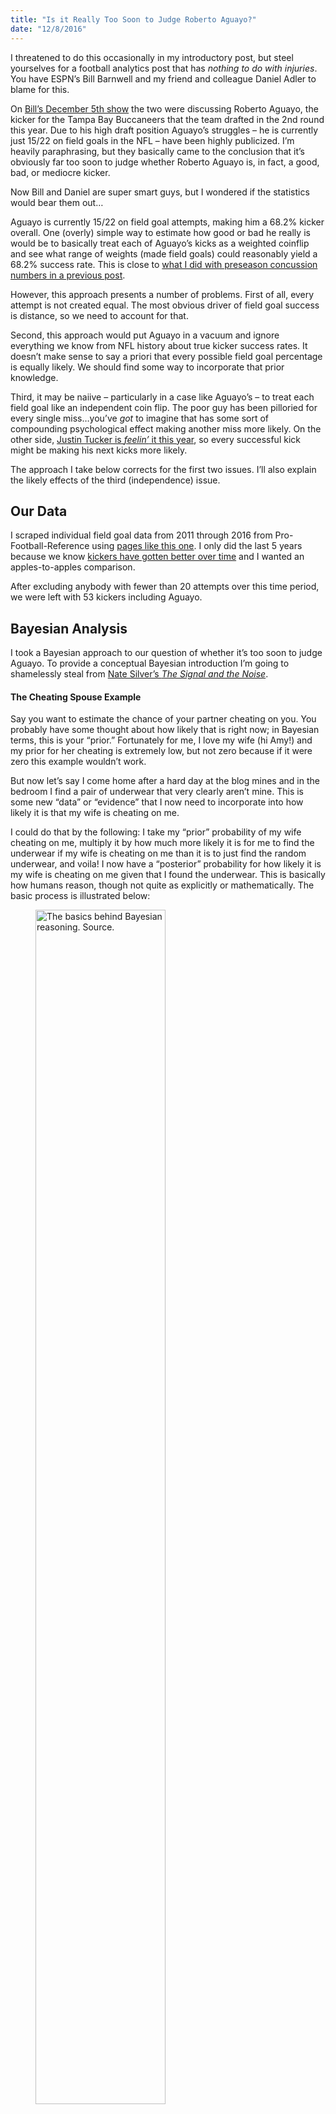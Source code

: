 ```yaml
---
title: "Is it Really Too Soon to Judge Roberto Aguayo?"
date: "12/8/2016"
---
```


I threatened to do this occasionally in my introductory post, but steel yourselves for a football analytics post that has *nothing to do with injuries*. You have ESPN's Bill Barnwell and my friend and colleague Daniel Adler to blame for this.

On [Bill's December 5th show](http://www.espn.com/espnradio/podcast/archive/_/id/15230808) the two were discussing Roberto Aguayo, the kicker for the Tampa Bay Buccaneers that the team drafted in the 2nd round this year. Due to his high draft position Aguayo's struggles -- he is currently just 15/22 on field goals in the NFL -- have been highly publicized. I'm heavily paraphrasing, but they basically came to the conclusion that it's obviously far too soon to judge whether Roberto Aguayo is, in fact, a good, bad, or mediocre kicker.

Now Bill and Daniel are super smart guys, but I wondered if the statistics would bear them out...

Aguayo is currently 15/22 on field goal attempts, making him a 68.2% kicker overall. One (overly) simple way to estimate how good or bad he really is would be to basically treat each of Aguayo's kicks as a weighted coinflip and see what range of weights (made field goals) could reasonably yield a 68.2% success rate. This is close to [what I did with preseason concussion numbers in a previous post](Fewer-concs-in-2016-uncertainty.qmd).

However, this approach presents a number of problems. First of all, every attempt is not created equal. The most obvious driver of field goal success is distance, so we need to account for that.

Second, this approach would put Aguayo in a vacuum and ignore everything we know from NFL history about true kicker success rates. It doesn't make sense to say a priori that every possible field goal percentage is equally likely. We should find some way to incorporate that prior knowledge.

Third, it may be naiive -- particularly in a case like Aguayo's -- to treat each field goal like an independent coin flip. The poor guy has been pilloried for every single miss...you've *got* to imagine that has some sort of compounding psychological effect making another miss more likely. On the other side, [Justin Tucker is *feelin'* it this year](https://www.nfl.com/videos/), so every successful kick might be making his next kicks more likely.

The approach I take below corrects for the first two issues. I'll also explain the likely effects of the third (independence) issue.

## Our Data

I scraped individual field goal data from 2011 through 2016 from Pro-Football-Reference using [pages like this one](https://www.pro-football-reference.com/play-index/play_finder.cgi?request=1&super_bowl=0&match=summary_all&year_min=2016&year_max=2016&game_type=R&game_num_min=0&game_num_max=99&week_num_min=0&week_num_max=99&quarter=3&quarter=4&quarter=5&tr_gtlt=lt&minutes=15&seconds=00&down=0&down=1&down=2&down=3&down=4&yg_gtlt=gt&is_first_down=-1&field_pos_min_field=team&field_pos_max_field=team&end_field_pos_min_field=team&end_field_pos_max_field=team&type=FG&is_complete=-1&is_turnover=-1&turnover_type=interception&turnover_type=fumble&is_scoring=-1&score_type=touchdown&score_type=field_goal&score_type=safety&is_sack=-1&include_kneels=-1&no_play=0&order_by=yards&more_options=0&rush_direction=LE&rush_direction=LT&rush_direction=LG&rush_direction=M&rush_direction=RG&rush_direction=RT&rush_direction=RE&pass_location=SL&pass_location=SM&pass_location=SR&pass_location=DL&pass_location=DM&pass_location=DR). I only did the last 5 years because we know [kickers have gotten better over time](https://fivethirtyeight.com/features/kickers-are-forever/) and I wanted an apples-to-apples comparison.

After excluding anybody with fewer than 20 attempts over this time period, we were left with 53 kickers including Aguayo.

## Bayesian Analysis

I took a Bayesian approach to our question of whether it's too soon to judge Aguayo. To provide a conceptual Bayesian introduction I'm going to shamelessly steal from [Nate Silver's *The Signal and the Noise*](https://www.amazon.com/Signal-Noise-Many-Predictions-Fail-but/dp/0143125087).

#### The Cheating Spouse Example

Say you want to estimate the chance of your partner cheating on you. You probably have some thought about how likely that is right now; in Bayesian terms, this is your "prior." Fortunately for me, I love my wife (hi Amy!) and my prior for her cheating is extremely low, but not zero because if it were zero this example wouldn't work.

But now let's say I come home after a hard day at the blog mines and in the bedroom I find a pair of underwear that very clearly aren't mine. This is some new "data" or "evidence" that I now need to incorporate into how likely it is that my wife is cheating on me.

I could do that by the following: I take my "prior" probability of my wife cheating on me, multiply it by how much more likely it is for me to find the underwear if my wife is cheating on me than it is to just find the random underwear, and voila! I now have a "posterior" probability for how likely it is my wife is cheating on me given that I found the underwear. This is basically how humans reason, though not quite as explicitly or mathematically. The basic process is illustrated below:

![*The basics behind Bayesian reasoning.* [Source](https://www.psychologyinaction.org/psychology-in-action-1/2012/10/22/bayes-rule-and-bomb-threats).](./blog_img/bayes-rule.png){fig-align="center" width="70%"}

#### Cheating Spouses and Roberty Aguayo

Now let's apply this example to Aguayo. I want to estimate Aguayo's true field goal "skill". Before this season started I had the past 5 years of NFL data on kicker success rates -- this is one reasonable "prior" for Aguayo's skill.

Ah, but now I have some data (underwear) on how Aguayo has actually done. I can combine this data with our prior for his skill to get a new posterior estimate of Aguayo's skill!

#### Our Prior

The first thing I looked at was the distribution of overall field goal percentages for 53 kickers with 20 or more kicks from 2011 through now. That's the orange bars in the figure below:

![](./blog_img/aguayo-prior.png){fig-align="center" width="70%" fig-alt="Histogram of kicker field goal percentages, 2011-2016 seasons, N = 53 kickers."}

However, first we need to adjust for the fact that Aguayo has actually faced an *easier* set of kicks than the average kicker. Only 1 of his 22 attempts has come from 50 or more yards away, with 14 of them from under 40. The blue bars are a weighted average of what each of the other 52 kickers' percentages *would have been* had they had the same 0-39, 40-49, and 50+ yard distribution as Aguayo's.

By the way, that blue bar over there on the left by his lonesome, 10% lower than anyone else? Sadly, Aguayo. The bad news is...that's historically bad. The good news is it's unlikely to continue to be that bad unless he's in an unbeatable mental funk of some kind.

This distribution doesn't look quite binomial (notice there was no one with an adjusted field goal percent below 65%), so we're going to use a slightly fancier distribution to describe kicker success percentages: the beta distribution. The beta distribution is useful for a couple reasons.

First, it's super flexible -- by just varying a couple of numbers that define the curve (alpha and beta), you can get a whole lot of different shapes (see the figure on the right). The orange curve looks kinda like what we want, except we want it on the right and not on the left.

Second, it's *super* easy to incorporate new information to get a posterior distribution. I'll spare you all the math, but if we take our prior -- which it turns out is best defined by alpha = 69.3 and beta = 10.6 -- our posterior estimate is *also* a beta distribution with alpha = 69.3 + 15 Aguayo makes and beta = 10.6 + 7 Aguayo misses so far. Pretty badass, huh?

![*The beta distribution, so much better than the (nonexistent?) alpha distribution.*[Source](https://upload.wikimedia.org/wikipedia/commons/thumb/f/f3/Beta_distribution_pdf.svg/531px-Beta_distribution_pdf.svg.png).](./blog_img/beta-distribution.png){fig-align="center" width="70%"}

#### So...is Roberto Aguayo Bad or Not?

Here are our prior and posterior estimates for what Roberto Aguayo's "true" field goal percentage is *on a set of kicks similar to the ones he has attempted so far*. Importantly, this is not an estimate of what his field goal percentage will be moving forward because *he could make very different kicks*! (NOTE: This chart and the numbers below were updated roughly 3 hours after the original post due to a coding error I discovered, but the main thrust of the results is unchanged.)

![](./blog_img/aguayo-posteriors.jpg){fig-align="center" width="100%" fig-alt="Prior and posterior distributions of Roberto Aguayo's Field Goal Skill."}

The orange line is our prior; this represents our best estimate of Aguayo's skill on kicks of the type he's taken *before he ever takes a kick in the NFL*. The higher the line is, the more likely that the value on the x-axis is his "true" skill.

The gray line incorporates the 22 kicks we've seen from him in 12 games so far. The blue line is what our estimate of his skill would be if we saw 4 more games of exactly the kind of kicks and makes/misses he's had so far -- I just multiplied the number of kicks so far by 4/3. The yellow line is the gray line, but after 2 full seasons.

Here are our means and [credible intervals](http://varianceexplained.org/r/credible_intervals_baseball/) (similar to confidence intervals, but with a different interpretation and philosophy) for all distributions:

| **Guess Type**                            | **"Best Guess"** | **95% Credible Interval** |
|:--------------------------------|:-----------------|:--------------------|
| **Lower**                                 | **Upper**        |                           |
| Prior (No Aguayo Kicks)                   | 87.6%            | 78.5%                     |
| Posterior, Current Aguayo Kicks           | 83.4%            | 74.8%                     |
| Posterior, Full Season of Aguayo Kicks    | 82.3%            | 74.0%                     |
| Posterior, 2 Full Seasons of Aguayo Kicks | 79.3%            | 71.7%                     |

Basically, before the season started our best guess is on 22 kicks of this type Aguayo would've nailed 87.6% of them if he's basically like the group of kickers we included in our prior (everybody with \>20 kicks from 2011-now). Instead, he's made 68.2% of these kicks -- poor kid.

If we consider that we've only seen 22 of his kicks and have data on 5,653 other kicks since 2011, **our best guess for how he does in the future *onthese types of kicks*** is 83.4%. Not as bad as he is now, but that still only puts him better than about 20-25% of NFL kickers. Yikes. Still, there's a decent chance his skill turns out to be better than that -- there's a 95% chance his true skill on these kicks is between 74.0% and 89.4%. 89.4% would put him in the top fifth or so.

If we continue to see this same kind of performance from Aguayo through the rest of the year, our best guess for how he does in the future would drop to 82.3%. After another full season on top of that, 79.3%, with only a small chance that he's truly even a League-average kicker. This is an example of the "data swamping the prior" -- we put progressively more and more weight on what Aguayo actually does as he, well, does more and more of it.

## Conclusions and Limitations

I don't yet disagree with Bill and Daniel that it's too early to tell, but it's not looking good. [**The information Aguayo has given us so far already suggests he's more likely to be a below-average kicker than not, driven especially by how comparably easy his kicks so far have been. On the plus side, though, it's not likely he continues to be *this* bad, either.**]{.underline} If we see this performance continue through a second season we will pretty much be able to say he's a bad NFL kicker.

However, our analysis may be unduly cruel to Aguayo for a couple reasons. First, we used the information from *all* NFL kickers from 2011-2016 to create our prior. Aguayo -- drafted in the second round -- was supposed to be better than most kickers. If we'd used a prior distribution of just the top 20 or 30% of kickers -- which may have been more appropriate -- his posteriors would also look better now. Second, Jesus, the guy's just had a rough year, and our model doesn't account for the non-independence of his kicks (i.e. the compounding effects of pressure and missing kick after kick). If he can get out of any nasty mental spiral his percentage could increase a lot more than our model anticipates. That would be great! I'm certainly rooting for that.

One other limitation worth noting is the prior is only built on kickers who "survived" to make 20 NFL kicks. So we're not including the possibility that Aguayo is actually bad enough to have never made it this far without having been drafted in the second round -- something Bill and Daniel pointed out on the podcast.

So our analysis isn't looking great for Aguayo, but it also represents a pretty pessimistic estimate of his future chances.
